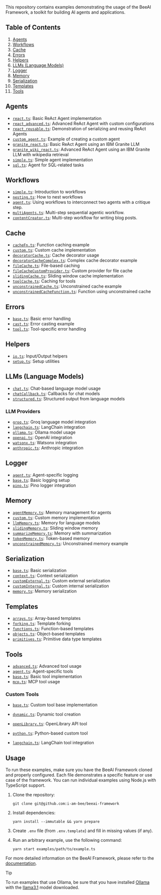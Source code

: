 
This repository contains examples demonstrating the usage of the BeeAI Framework, a toolkit for building AI agents and applications.

## Table of Contents

1. [Agents](#agents)
2. [Workflows](#workflows)
3. [Cache](#cache)
4. [Errors](#errors)
5. [Helpers](#helpers)
6. [LLMs (Language Models)](#llms-language-models)
7. [Logger](#logger)
8. [Memory](#memory)
9. [Serialization](#serialization)
10. [Templates](#templates)
11. [Tools](#tools)

## Agents

- [`react.ts`](https://github.com/i-am-bee/beeai-framework/blob/main/typescript/examples/agents/react.ts): Basic ReAct Agent implementation
- [`react_advanced.ts`](https://github.com/i-am-bee/beeai-framework/blob/main/typescript/examples/agents/react_advanced.ts): Advanced ReAct Agent with custom configurations
- [`react_reusable.ts`](https://github.com/i-am-bee/beeai-framework/blob/main/typescript/examples/agents/react_reusable.ts): Demonstration of serializing and reusing ReAct Agents
- [`custom_agent.ts`](https://github.com/i-am-bee/beeai-framework/blob/main/typescript/examples/agents/custom_agent.ts): Example of creating a custom agent
- [`granite_react.ts`](https://github.com/i-am-bee/beeai-framework/blob/main/typescript/examples/agents/granite/granite_react.ts): Basic ReAct Agent using an IBM Granite LLM
- [`granite_wiki_react.ts`](https://github.com/i-am-bee/beeai-framework/blob/main/typescript/examples/agents/granite/granite_wiki_react.ts): Advanced ReAct Agent using an IBM Granite LLM with wikipedia retrieval
- [`simple.ts`](https://github.com/i-am-bee/beeai-framework/blob/main/typescript/examples/agents/simple.ts): Simple agent implementation
- [`sql.ts`](https://github.com/i-am-bee/beeai-framework/blob/main/typescript/examples/agents/sql.ts): Agent for SQL-related tasks

## Workflows

- [`simple.ts`](https://github.com/i-am-bee/beeai-framework/blob/main/typescript/examples/workflows/simple.ts): Introduction to workflows
- [`nesting.ts`](https://github.com/i-am-bee/beeai-framework/blob/main/typescript/examples/workflows/nesting.ts): How to nest workflows
- [`agent.ts`](https://github.com/i-am-bee/beeai-framework/blob/main/typescript/examples/workflows/agent.ts): Using workflows to interconnect two agents with a critique step.
- [`multiAgents.ts`](https://github.com/i-am-bee/beeai-framework/blob/main/typescript/examples/workflows/multiAgents.ts): Multi-step sequential agentic workflow.
- [`contentCreator.ts`](https://github.com/i-am-bee/beeai-framework/blob/main/typescript/examples/workflows/contentCreator.ts): Multi-step workflow for writing blog posts.

## Cache

- [`cacheFn.ts`](https://github.com/i-am-bee/beeai-framework/blob/main/typescript/examples/cache/cacheFn.ts): Function caching example
- [`custom.ts`](https://github.com/i-am-bee/beeai-framework/blob/main/typescript/examples/cache/custom.ts): Custom cache implementation
- [`decoratorCache.ts`](https://github.com/i-am-bee/beeai-framework/blob/main/typescript/examples/cache/decoratorCache.ts): Cache decorator usage
- [`decoratorCacheComplex.ts`](https://github.com/i-am-bee/beeai-framework/blob/main/typescript/examples/cache/decoratorCacheComplex.ts): Complex cache decorator example
- [`fileCache.ts`](https://github.com/i-am-bee/beeai-framework/blob/main/typescript/examples/cache/fileCache.ts): File-based caching
- [`fileCacheCustomProvider.ts`](https://github.com/i-am-bee/beeai-framework/blob/main/typescript/examples/cache/fileCacheCustomProvider.ts): Custom provider for file cache
- [`slidingCache.ts`](https://github.com/i-am-bee/beeai-framework/blob/main/typescript/examples/cache/slidingCache.ts): Sliding window cache implementation
- [`toolCache.ts`](https://github.com/i-am-bee/beeai-framework/blob/main/typescript/examples/cache/toolCache.ts): Caching for tools
- [`unconstrainedCache.ts`](https://github.com/i-am-bee/beeai-framework/blob/main/typescript/examples/cache/unconstrainedCache.ts): Unconstrained cache example
- [`unconstrainedCacheFunction.ts`](https://github.com/i-am-bee/beeai-framework/blob/main/typescript/examples/cache/unconstrainedCacheFunction.ts): Function using unconstrained cache

## Errors

- [`base.ts`](https://github.com/i-am-bee/beeai-framework/blob/main/typescript/examples/errors/base.ts): Basic error handling
- [`cast.ts`](https://github.com/i-am-bee/beeai-framework/blob/main/typescript/examples/errors/cast.ts): Error casting example
- [`tool.ts`](https://github.com/i-am-bee/beeai-framework/blob/main/typescript/examples/errors/tool.ts): Tool-specific error handling

## Helpers

- [`io.ts`](https://github.com/i-am-bee/beeai-framework/blob/main/typescript/examples/helpers/io.ts): Input/Output helpers
- [`setup.ts`](https://github.com/i-am-bee/beeai-framework/blob/main/typescript/examples/helpers/setup.ts): Setup utilities

## LLMs (Language Models)

- [`chat.ts`](https://github.com/i-am-bee/beeai-framework/blob/main/typescript/examples/backend/chat.ts): Chat-based language model usage
- [`chatCallback.ts`](https://github.com/i-am-bee/beeai-framework/blob/main/typescript/examples/backend/chatStream.ts): Callbacks for chat models
- [`structured.ts`](https://github.com/i-am-bee/beeai-framework/blob/main/typescript/examples/backend/structured.ts): Structured output from language models

### LLM Providers

- [`groq.ts`](https://github.com/i-am-bee/beeai-framework/blob/main/typescript/examples/backend/providers/groq.ts): Groq language model integration
- [`langchain.ts`](https://github.com/i-am-bee/beeai-framework/blob/main/typescript/examples/backend/providers/langchain.ts): LangChain integration
- [`ollama.ts`](https://github.com/i-am-bee/beeai-framework/blob/main/typescript/examples/backend/providers/ollama.ts): Ollama model usage
- [`openai.ts`](https://github.com/i-am-bee/beeai-framework/blob/main/typescript/examples/backend/providers/openai.ts): OpenAI integration
- [`watsonx.ts`](https://github.com/i-am-bee/beeai-framework/blob/main/typescript/examples/backend/providers/watsonx.ts): Watsonx integration
- [`anthropic.ts`](https://github.com/i-am-bee/beeai-framework/blob/main/typescript/examples/backend/providers/anthropic.ts): Anthropic integration

## Logger

- [`agent.ts`](https://github.com/i-am-bee/beeai-framework/blob/main/typescript/examples/logger/agent.ts): Agent-specific logging
- [`base.ts`](https://github.com/i-am-bee/beeai-framework/blob/main/typescript/examples/logger/base.ts): Basic logging setup
- [`pino.ts`](https://github.com/i-am-bee/beeai-framework/blob/main/typescript/examples/logger/pino.ts): Pino logger integration

## Memory

- [`agentMemory.ts`](https://github.com/i-am-bee/beeai-framework/blob/main/typescript/examples/memory/agentMemory.ts): Memory management for agents
- [`custom.ts`](https://github.com/i-am-bee/beeai-framework/blob/main/typescript/examples/memory/custom.ts): Custom memory implementation
- [`llmMemory.ts`](https://github.com/i-am-bee/beeai-framework/blob/main/typescript/examples/memory/llmMemory.ts): Memory for language models
- [`slidingMemory.ts`](https://github.com/i-am-bee/beeai-framework/blob/main/typescript/examples/memory/slidingMemory.ts): Sliding window memory
- [`summarizeMemory.ts`](https://github.com/i-am-bee/beeai-framework/blob/main/typescript/examples/memory/summarizeMemory.ts): Memory with summarization
- [`tokenMemory.ts`](https://github.com/i-am-bee/beeai-framework/blob/main/typescript/examples/memory/tokenMemory.ts): Token-based memory
- [`unconstrainedMemory.ts`](https://github.com/i-am-bee/beeai-framework/blob/main/typescript/examples/memory/unconstrainedMemory.ts): Unconstrained memory example

## Serialization

- [`base.ts`](https://github.com/i-am-bee/beeai-framework/blob/main/typescript/examples/serialization/base.ts): Basic serialization
- [`context.ts`](https://github.com/i-am-bee/beeai-framework/blob/main/typescript/examples/serialization/context.ts): Context serialization
- [`customExternal.ts`](https://github.com/i-am-bee/beeai-framework/blob/main/typescript/examples/serialization/customExternal.ts): Custom external serialization
- [`customInternal.ts`](https://github.com/i-am-bee/beeai-framework/blob/main/typescript/examples/serialization/customInternal.ts): Custom internal serialization
- [`memory.ts`](https://github.com/i-am-bee/beeai-framework/blob/main/typescript/examples/serialization/memory.ts): Memory serialization

## Templates

- [`arrays.ts`](https://github.com/i-am-bee/beeai-framework/blob/main/typescript/examples/templates/arrays.ts): Array-based templates
- [`forking.ts`](https://github.com/i-am-bee/beeai-framework/blob/main/typescript/examples/templates/forking.ts): Template forking
- [`functions.ts`](https://github.com/i-am-bee/beeai-framework/blob/main/typescript/examples/templates/functions.ts): Function-based templates
- [`objects.ts`](https://github.com/i-am-bee/beeai-framework/blob/main/typescript/examples/templates/objects.ts): Object-based templates
- [`primitives.ts`](https://github.com/i-am-bee/beeai-framework/blob/main/typescript/examples/templates/primitives.ts): Primitive data type templates

## Tools

- [`advanced.ts`](https://github.com/i-am-bee/beeai-framework/blob/main/typescript/examples/tools/advanced.ts): Advanced tool usage
- [`agent.ts`](https://github.com/i-am-bee/beeai-framework/blob/main/typescript/examples/tools/agent.ts): Agent-specific tools
- [`base.ts`](https://github.com/i-am-bee/beeai-framework/blob/main/typescript/examples/tools/base.ts): Basic tool implementation
- [`mcp.ts`](https://github.com/i-am-bee/beeai-framework/blob/main/typescript/examples/tools/mcp.ts): MCP tool usage

### Custom Tools

- [`base.ts`](https://github.com/i-am-bee/beeai-framework/blob/main/typescript/examples/tools/custom/base.ts): Custom tool base implementation
- [`dynamic.ts`](https://github.com/i-am-bee/beeai-framework/blob/main/typescript/examples/tools/custom/dynamic.ts): Dynamic tool creation
- [`openLibrary.ts`](https://github.com/i-am-bee/beeai-framework/blob/main/typescript/examples/tools/custom/openLibrary.ts): OpenLibrary API tool
- [`python.ts`](https://github.com/i-am-bee/beeai-framework/blob/main/typescript/examples/tools/custom/python.ts): Python-based custom tool

- [`langchain.ts`](https://github.com/i-am-bee/beeai-framework/blob/main/typescript/examples/tools/langchain.ts): LangChain tool integration

## Usage

To run these examples, make sure you have the BeeAI Framework cloned and properly configured. Each file demonstrates a specific feature or use case of the framework. You can run individual examples using Node.js with TypeScript support.

1. Clone the repository:
   ```shell
   git clone git@github.com:i-am-bee/beeai-framework
   ```
2. Install dependencies:
   ```shell
   yarn install --immutable && yarn prepare
   ```
3. Create `.env` file (from `.env.template`) and fill in missing values (if any).

4. Run an arbitrary example, use the following command:

   ```shell
   yarn start examples/path/to/example.ts
   ```

For more detailed information on the BeeAI Framework, please refer to the [documentation](/docs/README.md).

> [!TIP]
>
> To run examples that use Ollama, be sure that you have installed [Ollama](https://ollama.com) with the [llama3.1](https://ollama.com/library/llama3.1) model downloaded.
